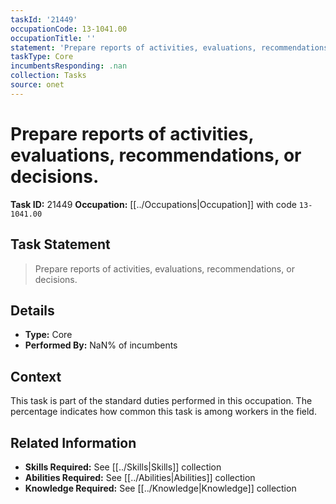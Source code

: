 ```yaml
---
taskId: '21449'
occupationCode: 13-1041.00
occupationTitle: ''
statement: 'Prepare reports of activities, evaluations, recommendations, or decisions.'
taskType: Core
incumbentsResponding: .nan
collection: Tasks
source: onet
---
```

# Prepare reports of activities, evaluations, recommendations, or decisions.

**Task ID:** 21449
**Occupation:** [[../Occupations|Occupation]] with code `13-1041.00`

## Task Statement

> Prepare reports of activities, evaluations, recommendations, or decisions.

## Details

- **Type:** Core
- **Performed By:** NaN% of incumbents

## Context

This task is part of the standard duties performed in this occupation. The percentage indicates how common this task is among workers in the field.

## Related Information

- **Skills Required:** See [[../Skills|Skills]] collection
- **Abilities Required:** See [[../Abilities|Abilities]] collection
- **Knowledge Required:** See [[../Knowledge|Knowledge]] collection
